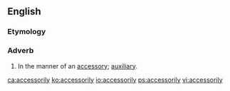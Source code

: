 ==English==

===Etymology===
{{suffix|accessory|ly}}

===Adverb===
{{en-adv}}

# In the manner of an [[accessory]]; [[auxiliary]].

[[ca:accessorily]]
[[ko:accessorily]]
[[io:accessorily]]
[[ps:accessorily]]
[[vi:accessorily]]